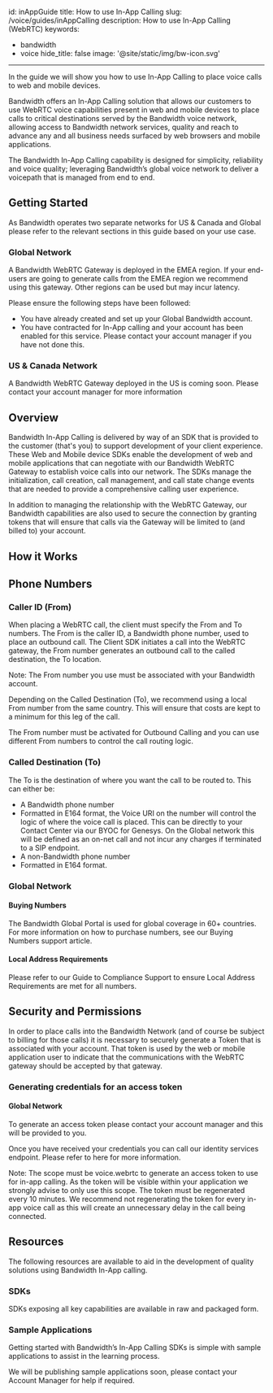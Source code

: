 id: inAppGuide
title: How to use In-App Calling
slug: /voice/guides/inAppCalling
description: How to use In-App Calling (WebRTC)
keywords:
  - bandwidth
  - voice
hide_title: false
image: '@site/static/img/bw-icon.svg'
---

In the guide we will show you how to use In-App Calling to place voice calls to web and mobile devices.

Bandwidth offers an In-App Calling solution that allows our customers to use WebRTC voice capabilities present in web and mobile devices to place calls to critical destinations served by the Bandwidth voice network, allowing access to Bandwidth network services, quality and reach to advance any and all business needs surfaced by web browsers and mobile applications.

The Bandwidth In-App Calling capability is designed for simplicity, reliability and voice quality; leveraging Bandwidth’s global voice network to deliver a voicepath that is managed from end to end.

## Getting Started

As Bandwidth operates two separate networks for US & Canada and Global please refer to the relevant sections in this guide based on your use case.

### Global Network

A Bandwidth WebRTC Gateway is deployed in the EMEA region. If your end-users are going to generate calls from the EMEA region we recommend using this gateway. Other regions can be used but may incur latency.

Please ensure the following steps have been followed:

- You have already created and set up your Global Bandwidth account.
- You have contracted for In-App calling and your account has been enabled for this service. Please contact your account manager if you have not done this.

### US & Canada Network

A Bandwidth WebRTC Gateway deployed in the US is coming soon. Please contact your account manager for more information

## Overview

Bandwidth In-App Calling is delivered by way of an SDK that is provided to the customer (that's you) to support development of your client experience. These Web and Mobile device SDKs enable the development of web and mobile applications that can negotiate with our Bandwidth WebRTC Gateway to establish voice calls into our network. The SDKs manage the initialization, call creation, call management, and call state change events that are needed to provide a comprehensive calling user experience.

In addition to managing the relationship with the WebRTC Gateway, our Bandwidth capabilities are also used to secure the connection by granting tokens that will ensure that calls via the Gateway will be limited to (and billed to) your account.

## How it Works

## Phone Numbers

### Caller ID (From)

When placing a WebRTC call, the client must specify the From and To numbers. The From is the caller ID, a Bandwidth phone number, used to place an outbound call. The Client SDK initiates a call into the WebRTC gateway, the From number generates an outbound call to the called destination, the To location. 

Note: The From number you use must be associated with your Bandwidth account.

Depending on the Called Destination (To), we recommend using a local From number from the same country. This will ensure that costs are kept to a minimum for this leg of the call. 

The From number must be activated for Outbound Calling and you can use different From numbers to control the call routing logic.

### Called Destination (To)

The To is the destination of where you want the call to be routed to. This can either be:
- A Bandwidth phone number
- Formatted in E164 format, the Voice URI on the number will control the logic of where the voice call is placed. This can be directly to your Contact Center via our BYOC for Genesys. On the Global network this will be defined as an on-net call and not incur any charges if terminated to a SIP endpoint.
- A non-Bandwidth phone number
- Formatted in E164 format.

### Global Network

#### Buying Numbers

The Bandwidth Global Portal is used for global coverage in 60+ countries. For more information on how to purchase numbers, see our Buying Numbers support article.

#### Local Address Requirements

Please refer to our Guide to Compliance Support to ensure Local Address Requirements are met for all numbers.

## Security and Permissions

In order to place calls into the Bandwidth Network (and of course be subject to billing for those calls) it is necessary to securely generate a Token that is associated with your account. That token is used by the web or mobile application user to indicate that the communications with the WebRTC gateway should be accepted by that gateway.

### Generating credentials for an access token

#### Global Network

To generate an access token please contact your account manager and this will be provided to you. 

Once you have received your credentials you can call our identity services endpoint. Please refer to here for more information.

Note: The scope must be voice.webrtc to generate an access token to use for in-app calling. As the token will be visible within your application we strongly advise to only use this scope. The token must be regenerated every 10 minutes. We recommend not regenerating the token for every in-app voice call as this will create an unnecessary delay in the call being connected. 

## Resources

The following resources are available to aid in the development of quality solutions using Bandwidth In-App calling.

### SDKs

SDKs exposing all key capabilities are available in raw and packaged form.

### Sample Applications

Getting started with Bandwidth’s In-App Calling SDKs is simple with sample applications to assist in the learning process.

We will be publishing sample applications soon, please contact your Account Manager for help if required.